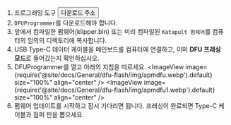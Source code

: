 1. 프로그래밍 도구 <Button variant="contained" disableElevation href="https://mellow-next.klipper.cn/docs/ResDownload/auxiliary_software/">다운로드 주소</Button>
2. `DFUProgrammer`를 다운로드해야 합니다.
3. 앞에서 컴파일한 펌웨어(klipper.bin) 또는 미리 컴파일된 `Katapult 펌웨어`를 컴퓨터의 임의의 디렉토리에 복사합니다.
4. USB Type-C 데이터 케이블을 메인보드를 컴퓨터에 연결하고, 이미 **DFU 프래싱 모드**로 들어갔는지 확인하십시오.
5. DFUProgrammer를 열고 아래의 지침을 따르세요.
    <ImageView image={require('@site/docs/General/dfu-flash/img/apmdfu.webp').default} size="100%" align="center" />
    <ImageView image={require('@site/docs/General/dfu-flash/img/apmdfu1.webp').default} size="100%" align="center" />
6. 펌웨어 업데이트를 시작하고 잠시 기다리면 됩니다. 프래싱이 완료되면 Type-C 케이블과 점퍼 핀을 뽑으세요.